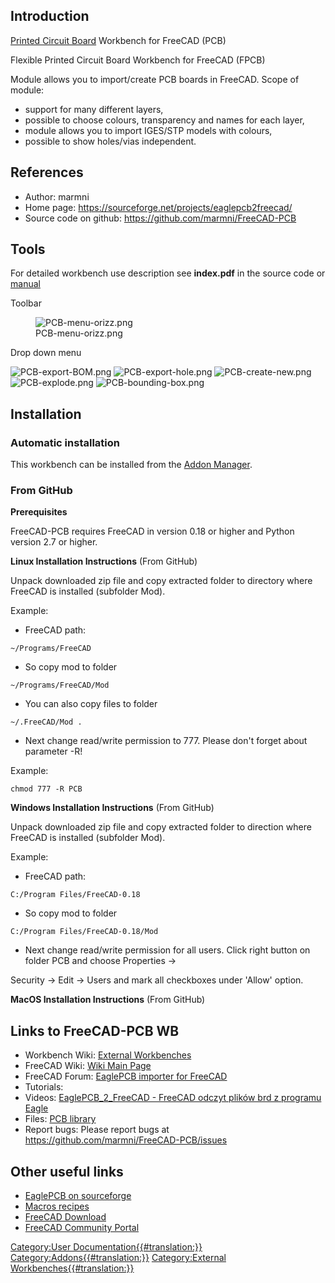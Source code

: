 <languages/>
<translate>

==Introduction== <!--T:1-->

</translate>
{{TOCright}}
<translate>

<!--T:2-->
[https://en.wikipedia.org/wiki/Printed_circuit_board Printed Circuit Board] Workbench for FreeCAD (PCB)

<!--T:3-->
Flexible Printed Circuit Board Workbench for FreeCAD (FPCB)

<!--T:4-->
Module allows you to import/create PCB boards in FreeCAD. Scope of module:
* support for many different layers,
* possible to choose colours, transparency and names for each layer,
* module allows you to import IGES/STP models with colours,
* possible to show holes/vias independent.

==References== <!--T:5-->

<!--T:6-->
* Author: marmni
* Home page: https://sourceforge.net/projects/eaglepcb2freecad/
* Source code on github: https://github.com/marmni/FreeCAD-PCB

==Tools== <!--T:7-->

<!--T:8-->
For detailed workbench use description see '''index.pdf''' in the source code or [https://raw.githubusercontent.com/marmni/FreeCAD-PCB/master/index.pdf manual]

<!--T:9-->
Toolbar

<!--T:10-->
[[Image:PCB-menu-orizz.png]]

<!--T:11-->
Drop down menu

<!--T:12-->
[[Image:PCB-export-BOM.png]]
[[Image:PCB-export-hole.png]]
[[Image:PCB-create-new.png]]
[[Image:PCB-explode.png]]
[[Image:PCB-bounding-box.png]]


==Installation== <!--T:14-->

===Automatic installation=== <!--T:15-->

<!--T:16-->
This workbench can be installed from the [[Std_AddonMgr|Addon Manager]].

===From GitHub=== <!--T:17-->

<!--T:18-->
'''Prerequisites'''

<!--T:19-->
FreeCAD-PCB requires FreeCAD in version 0.18 or higher and Python version 2.7 or higher.

<!--T:20-->
'''Linux Installation Instructions''' (From GitHub)

<!--T:21-->
Unpack downloaded zip file and copy extracted folder to directory where FreeCAD is installed (subfolder Mod).

<!--T:22-->
Example:
* FreeCAD path:
 ~/Programs/FreeCAD
* So copy mod to folder
 ~/Programs/FreeCAD/Mod
* You can also copy files to folder 
 ~/.FreeCAD/Mod .
* Next change read/write permission to 777. Please don't forget about parameter -R!
Example:
 chmod 777 -R PCB

<!--T:23-->
'''Windows Installation Instructions''' (From GitHub)

<!--T:24-->
Unpack downloaded zip file and copy extracted folder to direction where FreeCAD is installed (subfolder Mod).

<!--T:25-->
Example:
* FreeCAD path:
 C:/Program Files/FreeCAD-0.18
*So copy mod to folder
 C:/Program Files/FreeCAD-0.18/Mod
* Next change read/write permission for all users. Click right button on folder PCB and choose Properties →
Security → Edit → Users and mark all checkboxes under 'Allow' option.

<!--T:26-->
'''MacOS Installation Instructions''' (From GitHub)

==Links to FreeCAD-PCB WB== <!--T:27-->

<!--T:28-->
* Workbench Wiki: [https://wiki.freecad.org/External_workbenches External Workbenches]
* FreeCAD Wiki: [https://wiki.freecad.org/Main_Page Wiki Main Page]
* FreeCAD Forum: [https://forum.freecad.org/viewtopic.php?f=9&t=5107 EaglePCB importer for FreeCAD]
* Tutorials:
* Videos:  [https://www.youtube.com/watch?v=81NsljRJx8c&feature=youtu.be EaglePCB_2_FreeCAD - FreeCAD odczyt plików brd z programu Eagle]
* Files: [https://github.com/marmni/FreeCAD-PCB-library PCB library]
* Report bugs: Please report bugs at https://github.com/marmni/FreeCAD-PCB/issues

==Other useful links== <!--T:29-->

<!--T:30-->
* [https://sourceforge.net/projects/eaglepcb2freecad/ EaglePCB on sourceforge]
* [[Macros_recipes|Macros recipes]]
* [[Download|FreeCAD Download]]
* [[FreeCAD_Community_Portal|FreeCAD Community Portal]]


</translate>
[[Category:User Documentation{{#translation:}}]]
[[Category:Addons{{#translation:}}]]
[[Category:External Workbenches{{#translation:}}]]